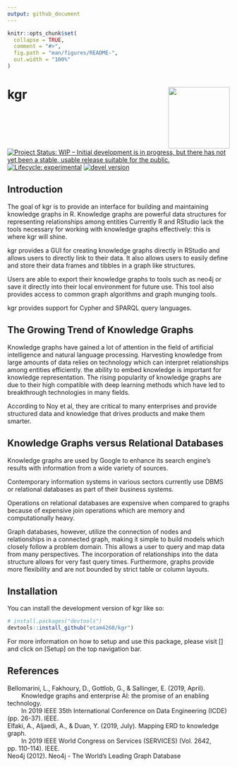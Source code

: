 ```yaml
---
output: github_document
---
```


<!-- README.md is generated from README.Rmd. Please edit that file -->

```r
knitr::opts_chunk$set(
  collapse = TRUE,
  comment = "#>",
  fig.path = "man/figures/README-",
  out.width = "100%"
)
```

# kgr <img src='man/figures/logo.png' align="right" width="139"/>

<!-- badges: start -->
[![Project Status: WIP – Initial development is in progress, but there has not yet been a stable, usable release suitable for the public.](https://www.repostatus.org/badges/latest/wip.svg)](https://www.repostatus.org/#wip)
[![Lifecycle: experimental](https://img.shields.io/badge/lifecycle-experimental-orange.svg)](https://www.tidyverse.org/lifecycle/#experimental)
[![devel version](https://img.shields.io/badge/devel%20version-0.1.0.9000-yellow)]()

<!-- badges: end -->

## Introduction

The goal of kgr is to provide an interface for building and maintaining 
knowledge graphs in R. Knowledge graphs are powerful data structures for 
representing relationships among entities Currently R and RStudio lack the 
tools necessary for working with knowledge graphs effectively: 
this is where kgr will shine.

kgr provides a GUI for creating knowledge graphs directly in RStudio and allows 
users to directly link to their data. It also allows users to easily 
define and store their data frames and tibbles in a graph like structures. 

Users are able to export their knowledge graphs to tools such as neo4j or 
save it directly into their local environment for future use. This tool also 
provides access to common graph algorithms and graph munging tools.

kgr provides support for Cypher and SPARQL query languages.

## The Growing Trend of Knowledge Graphs

Knowledge graphs have gained a lot of attention 
in the field of artificial intelligence and natural language processing.
Harvesting knowledge from large amounts of data relies on technology which
can interpret relationships among entities efficiently. the ability to embed 
knowledge is important for knowledge representation. The rising popularity 
of knowledge graphs are due to their high compatible with deep learning 
methods which have led to breakthrough technologies in many fields.

According to Noy et al, they are critical to many enterprises and provide 
structured data and knowledge that drives products and make them smarter.

## Knowledge Graphs versus Relational Databases

Knowledge graphs are used by Google to enhance its search engine's results with
information from a wide variety of sources. 

Contemporary information systems in various sectors currently use 
DBMS or relational databases as part of their business systems. 

Operations on relational databases are expensive when compared to graphs because
of expensive join operations which are memory and computationally heavy.

Graph databases, however, utilize the connection of nodes and relationships 
in a connected graph, making it simple to build models which closely follow a
problem domain. This allows a user to query and map data from many perspectives. 
The incorporation of relationships into the data structure allows for very fast
query times. Furthermore, graphs provide more flexibility and are not bounded 
by strict table or column layouts.

## Installation

You can install the development version of kgr like so:

``` r
# install.packages("devtools")
devtools::install_github("etam4260/kgr")
```

For more information on how to setup and use this package, please visit []
and click on [Setup] on the top navigation bar. 


## References

| Bellomarini, L., Fakhoury, D., Gottlob, G., & Sallinger, E. (2019, April). 
|         Knowledge graphs and enterprise AI: the promise of an enabling technology.
|         In 2019 IEEE 35th International Conference on Data Engineering (ICDE) (pp. 26-37). IEEE.

| Elfaki, A., Aljaedi, A., & Duan, Y. (2019, July). Mapping ERD to knowledge graph. 
|         In 2019 IEEE World Congress on Services (SERVICES) (Vol. 2642, pp. 110-114). IEEE.

| Neo4j (2012). Neo4j - The World’s Leading Graph Database 
